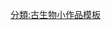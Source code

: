 {{asbox
| image     = Acanthurus tenuis.JPG
| pix       = 50
| subject   = 
| qualifier = 關於史前[[鱸形目]]魚類
| category  = 史前鱸形目小作品
| tempsort  =  
| name      = Template:Paleo-perciformes-stub
}}<noinclude>
[[分類:古生物小作品模板]]
</noinclude>